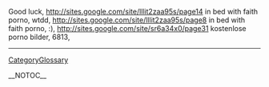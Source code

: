 Good luck, http://sites.google.com/site/lllit2zaa95s/page14 in bed with faith porno,  wtdd, http://sites.google.com/site/lllit2zaa95s/page8 in bed with faith porno,  :), http://sites.google.com/site/sr6a34x0/page31 kostenlose porno bilder,  6813,
----
[[CategoryGlossary]]

__NOTOC__